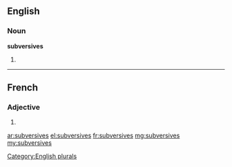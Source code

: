 ==English==

===Noun===
'''subversives'''

# {{plural of|subversive}}

[[Category:English plurals]]

----

==French==

===Adjective===
{{fr-adj-form}} {{f|p}}

# {{feminine plural of|subversif|lang=fr}}

[[ar:subversives]]
[[el:subversives]]
[[fr:subversives]]
[[mg:subversives]]
[[my:subversives]]